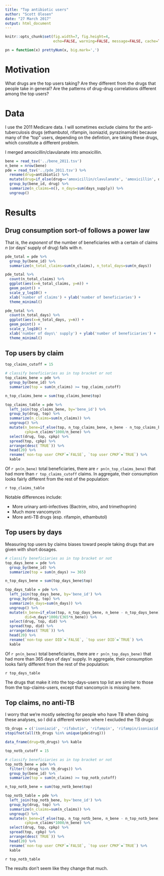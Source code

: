 ```yaml
---
title: "Top antibiotic users"
author: "Scott Olesen"
date: "27 March 2017"
output: html_document
---
```


```r
knitr::opts_chunk$set(fig.width=7, fig.height=4, 
                      echo=FALSE, warning=FALSE, message=FALSE, cache=TRUE)
```

```r
pn = function(x) prettyNum(x, big.mark=',')
```

# Motivation

What drugs are the top users taking? Are they different from the drugs that people take in general? Are the patterns of drug-drug correlations different among the top users?

# Data

I use the 2011 Medicare data. I will sometimes exclude claims for the anti-tuberculosis drugs (ethambutol, rifampin, isoniazid, pyrazinamide) because many of the "top" users, depending on the defintion, are taking these drugs, which constitute a different problem.

I merged amoxicillin/clavulanate into amoxicillin.

```r
bene = read_tsv('../bene_2011.tsv')
n_bene = nrow(bene)
pde = read_tsv('../pde_2011.tsv') %>%
  rename(drug=antibiotic) %>%
  mutate(drug=if_else(drug=='amoxicillin/clavulanate', 'amoxicillin', drug)) %>%
  group_by(bene_id, drug) %>%
  summarize(n_claims=n(), n_days=sum(days_supply)) %>%
  ungroup()
```

# Results

## Drug consumption sort-of follows a power law

That is, the *exponent* of the number of beneficiaries with a certain of claims *n* (or days' supply of drug) falls with *n*.

```r
pde_total = pde %>%
  group_by(bene_id) %>%
  summarize(n_total_claims=sum(n_claims), n_total_days=sum(n_days))

pde_total %>%
  count(n_total_claims) %>%
  ggplot(aes(x=n_total_claims, y=n)) +
  geom_point() +
  scale_y_log10() +
  xlab('number of claims') + ylab('number of beneficiaries') +
  theme_minimal()

pde_total %>%
  count(n_total_days) %>%
  ggplot(aes(x=n_total_days, y=n)) +
  geom_point() +
  scale_y_log10() +
  xlab('number of days\' supply') + ylab('number of beneficiaries') +
  theme_minimal()
```

## Top users by claim

```r
top_claims_cutoff = 15

# classify beneficiaries as in top bracket or not
top_claims_bene = pde %>%
  group_by(bene_id) %>%
  summarize(top = sum(n_claims) >= top_claims_cutoff)

n_top_claims_bene = sum(top_claims_bene$top)

top_claims_table = pde %>%
  left_join(top_claims_bene, by='bene_id') %>%
  group_by(drug, top) %>%
  summarize(n_claims=sum(n_claims)) %>%
  ungroup() %>%
  mutate(n_bene=if_else(top, n_top_claims_bene, n_bene - n_top_claims_bene),
         cpkp=n_claims*1000/n_bene) %>%
  select(drug, top, cpkp) %>%
  spread(top, cpkp) %>%
  arrange(desc(`TRUE`)) %>%
  head(20) %>%
  rename(`non-top user CPKP`=`FALSE`, `top user CPKP`=`TRUE`) %>%
  kable
```

Of `r pn(n_bene)` total beneficiaries, there are `r pn(n_top_claims_bene)` that had more than `r top_claims_cutoff` claims. In aggregate, their consumption looks fairly different from the rest of the population:

`r top_claims_table`

Notable differences include:

- More urinary anti-infectives (Bactrim, nitro, and trimethoprim)
- Much more vancomycin
- More anti-TB drugs (esp. rifampin, ethambutol)

## Top users by days

Measuring top users by claims biases toward people taking drugs that are given with short dosages.

```r
# classify beneficiaries as in top bracket or not
top_days_bene = pde %>%
  group_by(bene_id) %>%
  summarize(top = sum(n_days) >= 365)

n_top_days_bene = sum(top_days_bene$top)

top_days_table = pde %>%
  left_join(top_days_bene, by='bene_id') %>%
  group_by(drug, top) %>%
  summarize(n_days=sum(n_days)) %>%
  ungroup() %>%
  mutate(n_bene=if_else(top, n_top_days_bene, n_bene - n_top_days_bene),
         did=n_days*1000/(365*n_bene)) %>%
  select(drug, top, did) %>%
  spread(top, did) %>%
  arrange(desc(`TRUE`)) %>%
  head(20) %>%
  rename(`non-top user DID`=`FALSE`, `top user DID`=`TRUE`) %>%
  kable
```

Of `r pn(n_bene)` total beneficiaries, there are `r pn(n_top_days_bene)` that had more than 365 days of days' supply. In aggregate, their consumption looks fairly different from the rest of the population:

`r top_days_table`

The drugs that make it into the top-days-users top list are similar to those from the top-claims-users, except that vancomycin is missing here.

## Top claims, no anti-TB

I worry that we're mostly selecting for people who have TB when doing these analyses, so I did a different version where I excluded the TB drugs:

```r
tb_drugs = c('isoniazid', 'rifabutin', 'rifampin', 'rifampin/isoniazid', 'rifampin/isoniazid/pyrazinamide', 'rifapentine', 'rifaximin', 'pyrazinamide', 'ethambutol')
stopifnot(all(tb_drugs %in% unique(pde$drug)))

data_frame(drug=tb_drugs) %>% kable
```

```r
top_notb_cutoff = 15

# classify beneficiaries as in top bracket or not
top_notb_bene = pde %>%
  filter(!(drug %in% tb_drugs)) %>%
  group_by(bene_id) %>%
  summarize(top = sum(n_claims) >= top_notb_cutoff)

n_top_notb_bene = sum(top_notb_bene$top)

top_notb_table = pde %>%
  left_join(top_notb_bene, by='bene_id') %>%
  group_by(drug, top) %>%
  summarize(n_claims=sum(n_claims)) %>%
  ungroup() %>%
  mutate(n_bene=if_else(top, n_top_notb_bene, n_bene - n_top_notb_bene),
         cpkp=n_claims*1000/n_bene) %>%
  select(drug, top, cpkp) %>%
  spread(top, cpkp) %>%
  arrange(desc(`TRUE`)) %>%
  head(20) %>%
  rename(`non-top user CPKP`=`FALSE`, `top user CPKP`=`TRUE`) %>%
  kable
```

`r top_notb_table`

The results don't seem like they change that much.